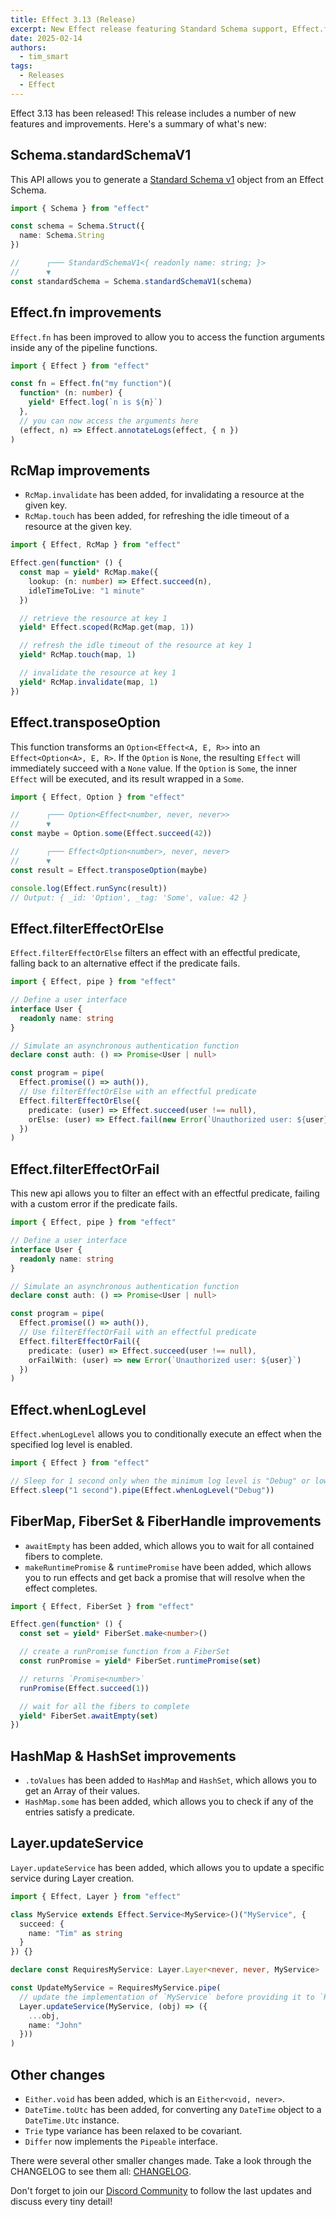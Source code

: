 ```yaml
---
title: Effect 3.13 (Release)
excerpt: New Effect release featuring Standard Schema support, Effect.fn improvements & more!
date: 2025-02-14
authors:
  - tim_smart
tags:
  - Releases
  - Effect
---
```


Effect 3.13 has been released! This release includes a number of new features
and improvements. Here's a summary of what's new:

## Schema.standardSchemaV1

This API allows you to generate a [Standard Schema v1](https://standardschema.dev/) object from an Effect Schema.

```ts
import { Schema } from "effect"

const schema = Schema.Struct({
  name: Schema.String
})

//      ┌─── StandardSchemaV1<{ readonly name: string; }>
//      ▼
const standardSchema = Schema.standardSchemaV1(schema)
```

## Effect.fn improvements

`Effect.fn` has been improved to allow you to access the function arguments inside any of the pipeline functions.

```ts
import { Effect } from "effect"

const fn = Effect.fn("my function")(
  function* (n: number) {
    yield* Effect.log(`n is ${n}`)
  },
  // you can now access the arguments here
  (effect, n) => Effect.annotateLogs(effect, { n })
)
```

## RcMap improvements

- `RcMap.invalidate` has been added, for invalidating a resource at the given key.
- `RcMap.touch` has been added, for refreshing the idle timeout of a resource at the given key.

```ts
import { Effect, RcMap } from "effect"

Effect.gen(function* () {
  const map = yield* RcMap.make({
    lookup: (n: number) => Effect.succeed(n),
    idleTimeToLive: "1 minute"
  })

  // retrieve the resource at key 1
  yield* Effect.scoped(RcMap.get(map, 1))

  // refresh the idle timeout of the resource at key 1
  yield* RcMap.touch(map, 1)

  // invalidate the resource at key 1
  yield* RcMap.invalidate(map, 1)
})
```

## Effect.transposeOption

This function transforms an `Option<Effect<A, E, R>>` into an
`Effect<Option<A>, E, R>`. If the `Option` is `None`, the resulting `Effect`
will immediately succeed with a `None` value. If the `Option` is `Some`, the
inner `Effect` will be executed, and its result wrapped in a `Some`.

```ts
import { Effect, Option } from "effect"

//      ┌─── Option<Effect<number, never, never>>
//      ▼
const maybe = Option.some(Effect.succeed(42))

//      ┌─── Effect<Option<number>, never, never>
//      ▼
const result = Effect.transposeOption(maybe)

console.log(Effect.runSync(result))
// Output: { _id: 'Option', _tag: 'Some', value: 42 }
```

## Effect.filterEffectOrElse

`Effect.filterEffectOrElse` filters an effect with an effectful predicate, falling back to an alternative
effect if the predicate fails.

```ts
import { Effect, pipe } from "effect"

// Define a user interface
interface User {
  readonly name: string
}

// Simulate an asynchronous authentication function
declare const auth: () => Promise<User | null>

const program = pipe(
  Effect.promise(() => auth()),
  // Use filterEffectOrElse with an effectful predicate
  Effect.filterEffectOrElse({
    predicate: (user) => Effect.succeed(user !== null),
    orElse: (user) => Effect.fail(new Error(`Unauthorized user: ${user}`))
  })
)
```

## Effect.filterEffectOrFail

This new api allows you to filter an effect with an effectful predicate, failing with a custom error if the predicate fails.

```ts
import { Effect, pipe } from "effect"

// Define a user interface
interface User {
  readonly name: string
}

// Simulate an asynchronous authentication function
declare const auth: () => Promise<User | null>

const program = pipe(
  Effect.promise(() => auth()),
  // Use filterEffectOrFail with an effectful predicate
  Effect.filterEffectOrFail({
    predicate: (user) => Effect.succeed(user !== null),
    orFailWith: (user) => new Error(`Unauthorized user: ${user}`)
  })
)
```

## Effect.whenLogLevel

`Effect.whenLogLevel` allows you to conditionally execute an effect when the specified log level is enabled.

```ts
import { Effect } from "effect"

// Sleep for 1 second only when the minimum log level is "Debug" or lower
Effect.sleep("1 second").pipe(Effect.whenLogLevel("Debug"))
```

## FiberMap, FiberSet & FiberHandle improvements

- `awaitEmpty` has been added, which allows you to wait for all contained fibers to complete.
- `makeRuntimePromise` & `runtimePromise` have been added, which allows you to run effects and get back a promise that will resolve when the effect completes.

```ts
import { Effect, FiberSet } from "effect"

Effect.gen(function* () {
  const set = yield* FiberSet.make<number>()

  // create a runPromise function from a FiberSet
  const runPromise = yield* FiberSet.runtimePromise(set)

  // returns `Promise<number>`
  runPromise(Effect.succeed(1))

  // wait for all the fibers to complete
  yield* FiberSet.awaitEmpty(set)
})
```

## HashMap & HashSet improvements

- `.toValues` has been added to `HashMap` and `HashSet`, which allows you to get an Array of their values.
- `HashMap.some` has been added, which allows you to check if any of the entries satisfy a predicate.

## Layer.updateService

`Layer.updateService` has been added, which allows you to update a specific service during Layer creation.

```ts
import { Effect, Layer } from "effect"

class MyService extends Effect.Service<MyService>()("MyService", {
  succeed: {
    name: "Tim" as string
  }
}) {}

declare const RequiresMyService: Layer.Layer<never, never, MyService>

const UpdateMyService = RequiresMyService.pipe(
  // update the implementation of `MyService` before providing it to `RequiresMyService`
  Layer.updateService(MyService, (obj) => ({
    ...obj,
    name: "John"
  }))
)
```

## Other changes

- `Either.void` has been added, which is an `Either<void, never>`.
- `DateTime.toUtc` has been added, for converting any `DateTime` object to a `DateTime.Utc` instance.
- `Trie` type variance has been relaxed to be covariant.
- `Differ` now implements the `Pipeable` interface.

There were several other smaller changes made. Take a look through the CHANGELOG to see them all: [CHANGELOG](https://github.com/Effect-TS/effect/blob/main/packages/effect/CHANGELOG.md).

Don't forget to join our [Discord Community](https://discord.gg/effect-ts) to follow the last updates and discuss every tiny detail!
